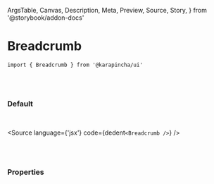   ArgsTable,
  Canvas,
  Description,
  Meta,
  Preview,
  Source,
  Story,
} from '@storybook/addon-docs'


<Meta title='01. Atoms / Breadcrumb' component={Breadcrumb} />

# Breadcrumb

`import { Breadcrumb } from '@karapincha/ui'`

<br />
<br />

### Default

<br />

<Story name='Default'>
  <div className='doc-story__preview' style={{ zoom: '100%' }}>
    <div className='flex items-center gap-4'>
      <Breadcrumb />
    </div>
  </div>
</Story>

<Source language={'jsx'} code={dedent`<Breadcrumb />`} />

<br />
<br />

### Properties

<ArgsTable of={Breadcrumb} />
